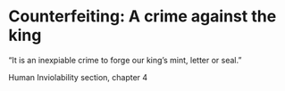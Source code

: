 # Counterfeiting: A crime against the king

“It is an inexpiable crime to forge our king’s mint, letter or seal.”

Human Inviolability section, chapter 4
